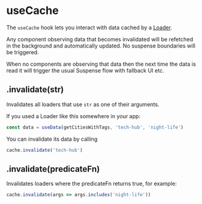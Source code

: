 
# useCache

The `useCache` hook lets you interact with data cached by a [Loader](/docs/loaders).

Any component observing data that becomes invalidated will be refetched in the background and automatically updated. No suspense boundaries will be triggered.

When no components are observing that data then the next time the data is read it will trigger the usual Suspense flow with fallback UI etc.

## .invalidate(str)

Invalidates all loaders that use `str` as one of their arguments.

If you used a Loader like this somewhere in your app:

```jsx
const data = useData(getCitiesWithTags, 'tech-hub', 'night-life')
```

You can invalidate its data by calling

```jsx
cache.invalidate('tech-hub')
```

## .invalidate(predicateFn)

Invalidates loaders where the predicateFn returns true, for example:

```jsx
cache.invalidate(args => args.includes('night-life'))
```
